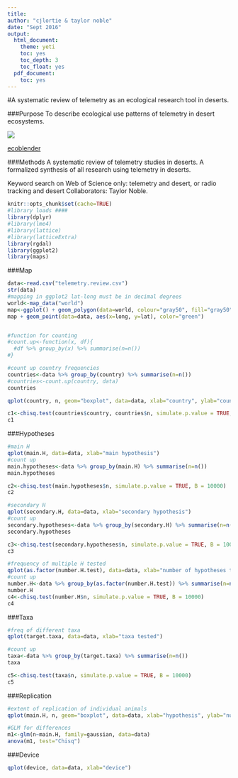```yaml
---
title:
author: "cjlortie & taylor noble"
date: "Sept 2016"
output:
  html_document:
    theme: yeti
    toc: yes
    toc_depth: 3
    toc_float: yes
  pdf_document:
    toc: yes
---
```

#A systematic review of telemetry as an ecological research tool in deserts.

###Purpose
To describe ecological use patterns of telemetry in desert ecosystems.


![](./taylor.action.jpg)

[ecoblender](http://ecoblender.org)

###Methods
A systematic review of telemetry studies in deserts. A formalized synthesis of all research using telemetry in deserts.

Keyword search on Web of Science only: telemetry and desert, or radio tracking and desert Collaborators: Taylor Noble.

```r
knitr::opts_chunk$set(cache=TRUE)
#library loads ####
library(dplyr)
#library(lme4)
#library(lattice)
#library(latticeExtra)
library(rgdal)
library(ggplot2)
library(maps)

```

###Map
```r
data<-read.csv("telemetry.review.csv")
str(data)
#mapping in ggplot2 lat-long must be in decimal degrees
world<-map_data("world")
map<-ggplot() + geom_polygon(data=world, colour="gray50", fill="gray50", aes(x=long, y=lat, group=group))
map + geom_point(data=data, aes(x=long, y=lat), color="green")


#function for counting
#count.up<-function(x, df){
  #df %>% group_by(x) %>% summarise(n=n())
#}

#count up country frequencies
countries<-data %>% group_by(country) %>% summarise(n=n())
#countries<-count.up(country, data)
countries

qplot(country, n, geom="boxplot", data=data, xlab="country", ylab="count")

c1<-chisq.test(countries$country, countries$n, simulate.p.value = TRUE, B = 10000)
c1

```

###Hypotheses
```r
#main H
qplot(main.H, data=data, xlab="main hypothesis")
#count up
main.hypotheses<-data %>% group_by(main.H) %>% summarise(n=n())
main.hypotheses

c2<-chisq.test(main.hypotheses$n, simulate.p.value = TRUE, B = 10000)
c2

#secondary H
qplot(secondary.H, data=data, xlab="secondary hypothesis")
#count up
secondary.hypotheses<-data %>% group_by(secondary.H) %>% summarise(n=n())
secondary.hypotheses

c3<-chisq.test(secondary.hypotheses$n, simulate.p.value = TRUE, B = 10000)
c3

#frequency of multiple H tested
qplot(as.factor(number.H.test), data=data, xlab="number of hypotheses tested")
#count up
number.H<-data %>% group_by(as.factor(number.H.test)) %>% summarise(n=n())
number.H
c4<-chisq.test(number.H$n, simulate.p.value = TRUE, B = 10000)
c4
```

###Taxa
```r
#freq of different taxa
qplot(target.taxa, data=data, xlab="taxa tested")

#count up
taxa<-data %>% group_by(target.taxa) %>% summarise(n=n())
taxa

c5<-chisq.test(taxa$n, simulate.p.value = TRUE, B = 10000)
c5

```

###Replication
```r
#extent of replication of individual animals
qplot(main.H, n, geom="boxplot", data=data, xlab="hypothesis", ylab="number of individuals")

#GLM for differences
m1<-glm(n~main.H, family=gaussian, data=data)
anova(m1, test="Chisq")

```

###Device
```r
qplot(device, data=data, xlab="device")
```
